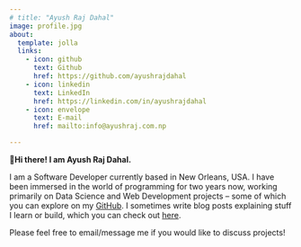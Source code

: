 ```yaml
---
# title: "Ayush Raj Dahal"
image: profile.jpg
about:
  template: jolla
  links:
    - icon: github
      text: Github
      href: https://github.com/ayushrajdahal
    - icon: linkedin
      text: LinkedIn
      href: https://linkedin.com/in/ayushrajdahal
    - icon: envelope
      text: E-mail
      href: mailto:info@ayushraj.com.np

---
```


**👋Hi there! I am Ayush Raj Dahal.**

I am a Software Developer currently based in New Orleans, USA. I have been immersed in the world of programming for two years now, working primarily on Data Science and Web Development projects -- some of which you can explore on my <a href="https://github.com/ayushrajdahal" target="_blank">GitHub</a>. I sometimes write blog posts explaining stuff I learn or build, which you can check out [here](/blog).

Please feel free to email/message me if you would like to discuss projects!